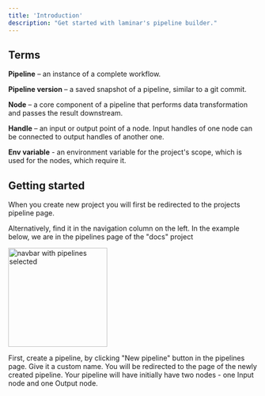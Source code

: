 ```yaml
---
title: 'Introduction'
description: "Get started with laminar's pipeline builder."
---
```


## Terms

**Pipeline** – an instance of a complete workflow.

**Pipeline version** – a saved snapshot of a pipeline, similar to a git commit.

**Node** – a core component of a pipeline that performs data transformation and passes the result downstream.

**Handle** – an input or output point of a node. Input handles of one node can be connected to output handles of another one.

**Env variable** - an environment variable for the project's scope, which is used for the nodes, which require it.

## Getting started

When you create new project you will first be redirected to the projects pipeline page.

Alternatively, find it in the navigation column on the left. In the example below, we are in the pipelines page of the "docs" project

<img height="200" src="/images/pipeline-builder/pipelines-page-in-navbar.png" alt="navbar with pipelines selected"/>

First, create a pipeline, by clicking "New pipeline" button in the pipelines page. Give it a custom name. You will be redirected to the page of the newly created pipeline. Your pipeline will have initially have two nodes - one Input node and one Output node.
